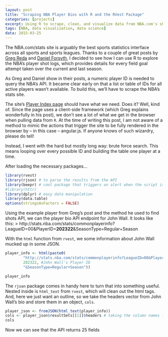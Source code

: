 ```yaml
---
layout: post
title: "Scraping NBA Player Bios with R and the RVest Package"
categories: [projects]
excerpt: Using R to scrape, clean, and visualize data from NBA.com's shot log API
tags: [NBA, data visualization, data science]
data: 2015-03-25
---
```


The NBA.com/stats site is arguably the best sports statistics interface across all sports and sports leagues. Thanks to a couple of great posts by [Greg Reda](gregreda.com/2015/02/15/web-scraping-finding-the-api/) and [Daniel Forsyth](danielforsyth.me/exploring_nba_data_in_python/), I decided to see how I can use R to explore the NBA's player shot logs, which provides details for every field goal attempt taken over the current and last season.

As Greg and Daniel show in their posts, a numeric player ID is needed to query the NBA's API. It became clear early on that a list or table of IDs for all active players wasn't available. To build this, we'll have to scrape the NBA's stats site.

The site's [Player Index page](http://stats.nba.com/players/) should have what we need. Does it? Well, kind of. Since the page uses a client-side framework (which Greg explains wonderfully in his post), we don't see a lot of what we get in the browser when pulling data from `R`. At the time of writing this post, I am not aware of a method to mimic the actions that trigger the site to be fully rendered in the browser by -- in this case -- angular.js. If anyone knows of such wizardry, please do tell!

Instead, I went with the hard but mostly long way: brute force search. This means looping over every possible ID and building the table one player at a time.

After loading the necessary packages...

```r
library(rvest)
library(rjson) # to parse the results from the API
library(beepr) # cool package that triggers an alert when the script is finished
#library(httr)
library(dplyr) # easy data manipulation
library(data.table)
options(stringsAsFactors = FALSE)
```

Using the example player from Greg's post and the method he used to find shots API, we can the player bio API endpoint for John Wall. It looks like this:
> http://stats.nba.com/stats/commonplayerinfo?LeagueID=00&PlayerID=**202322**&SeasonType=Regular+Season

With the `html` function from `rvest`, we some information about John Wall mucked up in some JSON.

```r
player_info <- html(paste0(
        "http://stats.nba.com/stats/commonplayerinfo?LeagueID=00&PlayerID=",
        202322, #John Wall's Player ID
        "&SeasonType=Regular+Season"))

player_info
```

The `rjson` package comes in handy here to turn that into something useful. Nested inside is `html_text` from `rvest`, which will clean out the html tags. And, here we just want an outline, so we take the headers vector from John Wall's bio and store them in an object, `cols`.


```r
player_json <- fromJSON(html_text(player_info))
cols <- player_json$resultSets[[1]]$headers # taking the column names from the initial API test call
cols
```

Now we can see that the API returns 25 fields

